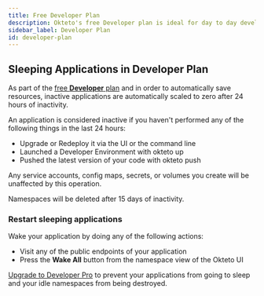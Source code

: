 ```yaml
---
title: Free Developer Plan
description: Okteto's free Developer plan is ideal for day to day development of cloud applications.
sidebar_label: Developer Plan
id: developer-plan
---
```


## Sleeping Applications in Developer Plan

As part of the [free **Developer** plan](https://okteto.com/pricing) and in order to automatically save resources, inactive applications are automatically scaled to zero after 24 hours of inactivity.

An application is considered inactive if you haven't performed any of the following things in the last 24 hours:

- Upgrade or Redeploy it via the UI or the command line
- Launched a Developer Environment with okteto up
- Pushed the latest version of your code with okteto push

Any service accounts, config maps, secrets, or volumes you create will be unaffected by this operation.

Namespaces will be deleted after 15 days of inactivity.

### Restart sleeping applications

Wake your application by doing any of the following actions:

- Visit any of the public endpoints of your application
- Press the **Wake All** button from the namespace view of the Okteto UI

[Upgrade to Developer Pro](https://cloud.okteto.com/#/settings/plans/pro-upgrade) to prevent your applications from going to sleep and your idle namespaces from being destroyed.
